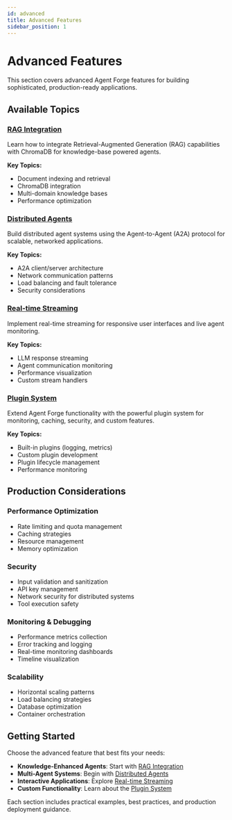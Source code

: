 ```yaml
---
id: advanced
title: Advanced Features
sidebar_position: 1
---
```


# Advanced Features

This section covers advanced Agent Forge features for building sophisticated, production-ready applications.

## Available Topics

### [RAG Integration](./rag-integration)
Learn how to integrate Retrieval-Augmented Generation (RAG) capabilities with ChromaDB for knowledge-base powered agents.

**Key Topics:**
- Document indexing and retrieval
- ChromaDB integration
- Multi-domain knowledge bases
- Performance optimization

### [Distributed Agents](./distributed-agents)
Build distributed agent systems using the Agent-to-Agent (A2A) protocol for scalable, networked applications.

**Key Topics:**
- A2A client/server architecture
- Network communication patterns
- Load balancing and fault tolerance
- Security considerations

### [Real-time Streaming](./streaming)
Implement real-time streaming for responsive user interfaces and live agent monitoring.

**Key Topics:**
- LLM response streaming
- Agent communication monitoring
- Performance visualization
- Custom stream handlers

### [Plugin System](./plugins)
Extend Agent Forge functionality with the powerful plugin system for monitoring, caching, security, and custom features.

**Key Topics:**
- Built-in plugins (logging, metrics)
- Custom plugin development
- Plugin lifecycle management
- Performance monitoring

## Production Considerations

### Performance Optimization
- Rate limiting and quota management
- Caching strategies
- Resource management
- Memory optimization

### Security
- Input validation and sanitization
- API key management
- Network security for distributed systems
- Tool execution safety

### Monitoring & Debugging
- Performance metrics collection
- Error tracking and logging
- Real-time monitoring dashboards
- Timeline visualization

### Scalability
- Horizontal scaling patterns
- Load balancing strategies
- Database optimization
- Container orchestration

## Getting Started

Choose the advanced feature that best fits your needs:

- **Knowledge-Enhanced Agents**: Start with [RAG Integration](./rag-integration)
- **Multi-Agent Systems**: Begin with [Distributed Agents](./distributed-agents)
- **Interactive Applications**: Explore [Real-time Streaming](./streaming)
- **Custom Functionality**: Learn about the [Plugin System](./plugins)

Each section includes practical examples, best practices, and production deployment guidance. 